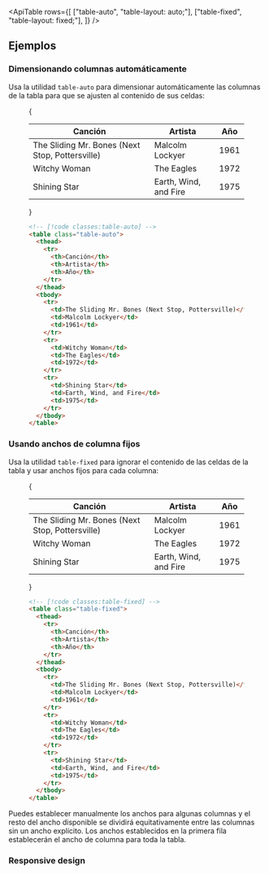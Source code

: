 

<ApiTable
  rows={[
    ["table-auto", "table-layout: auto;"],
    ["table-fixed", "table-layout: fixed;"],
  ]}
/>

## Ejemplos

### Dimensionando columnas automáticamente

Usa la utilidad `table-auto` para dimensionar automáticamente las columnas de la tabla para que se ajusten al contenido de sus celdas:

<Figure>

<Example padding={false}>
  {
    <div className="my-8 overflow-hidden">
      <table className="w-full table-auto border-collapse text-sm">
        <thead>
          <tr>
            <th className="border-b border-gray-200 p-4 pt-0 pb-3 pl-8 text-left font-medium text-gray-400 dark:border-gray-600 dark:text-gray-200">
              Canción
            </th>
            <th className="border-b border-gray-200 p-4 pt-0 pb-3 text-left font-medium text-gray-400 dark:border-gray-600 dark:text-gray-200">
              Artista
            </th>
            <th className="border-b border-gray-200 p-4 pt-0 pr-8 pb-3 text-left font-medium text-gray-400 dark:border-gray-600 dark:text-gray-200">
              Año
            </th>
          </tr>
        </thead>
        <tbody className="bg-white dark:bg-gray-800">
          <tr>
            <td className="border-b border-gray-100 p-4 pl-8 text-gray-500 dark:border-gray-700 dark:text-gray-400">
              The Sliding Mr. Bones (Next Stop, Pottersville)
            </td>
            <td className="border-b border-gray-100 p-4 text-gray-500 dark:border-gray-700 dark:text-gray-400">
              Malcolm Lockyer
            </td>
            <td className="border-b border-gray-100 p-4 pr-8 text-gray-500 dark:border-gray-700 dark:text-gray-400">
              1961
            </td>
          </tr>
          <tr>
            <td className="border-b border-gray-100 p-4 pl-8 text-gray-500 dark:border-gray-700 dark:text-gray-400">
              Witchy Woman
            </td>
            <td className="border-b border-gray-100 p-4 text-gray-500 dark:border-gray-700 dark:text-gray-400">
              The Eagles
            </td>
            <td className="border-b border-gray-100 p-4 pr-8 text-gray-500 dark:border-gray-700 dark:text-gray-400">
              1972
            </td>
          </tr>
          <tr>
            <td className="border-b border-gray-200 p-4 pl-8 text-gray-500 dark:border-gray-600 dark:text-gray-400">
              Shining Star
            </td>
            <td className="border-b border-gray-200 p-4 text-gray-500 dark:border-gray-600 dark:text-gray-400">
              Earth, Wind, and Fire
            </td>
            <td className="border-b border-gray-200 p-4 pr-8 text-gray-500 dark:border-gray-600 dark:text-gray-400">
              1975
            </td>
          </tr>
        </tbody>
      </table>
    </div>
  }
</Example>

```html
<!-- [!code classes:table-auto] -->
<table class="table-auto">
  <thead>
    <tr>
      <th>Canción</th>
      <th>Artista</th>
      <th>Año</th>
    </tr>
  </thead>
  <tbody>
    <tr>
      <td>The Sliding Mr. Bones (Next Stop, Pottersville)</td>
      <td>Malcolm Lockyer</td>
      <td>1961</td>
    </tr>
    <tr>
      <td>Witchy Woman</td>
      <td>The Eagles</td>
      <td>1972</td>
    </tr>
    <tr>
      <td>Shining Star</td>
      <td>Earth, Wind, and Fire</td>
      <td>1975</td>
    </tr>
  </tbody>
</table>
```

</Figure>

### Usando anchos de columna fijos

Usa la utilidad `table-fixed` para ignorar el contenido de las celdas de la tabla y usar anchos fijos para cada columna:

<Figure>

<Example padding={false}>
  {
    <div className="my-8 overflow-hidden">
      <table className="w-full table-fixed border-collapse text-sm">
        <thead>
          <tr>
            <th className="border-b border-gray-200 p-4 pt-0 pb-3 pl-8 text-left font-medium text-gray-400 dark:border-gray-600 dark:text-gray-200">
              Canción
            </th>
            <th className="border-b border-gray-200 p-4 pt-0 pb-3 text-left font-medium text-gray-400 dark:border-gray-600 dark:text-gray-200">
              Artista
            </th>
            <th className="border-b border-gray-200 p-4 pt-0 pr-8 pb-3 text-left font-medium text-gray-400 dark:border-gray-600 dark:text-gray-200">
              Año
            </th>
          </tr>
        </thead>
        <tbody className="bg-white dark:bg-gray-800">
          <tr>
            <td className="border-b border-gray-100 p-4 pl-8 text-gray-500 dark:border-gray-700 dark:text-gray-400">
              The Sliding Mr. Bones (Next Stop, Pottersville)
            </td>
            <td className="border-b border-gray-100 p-4 text-gray-500 dark:border-gray-700 dark:text-gray-400">
              Malcolm Lockyer
            </td>
            <td className="border-b border-gray-100 p-4 pr-8 text-gray-500 dark:border-gray-700 dark:text-gray-400">
              1961
            </td>
          </tr>
          <tr>
            <td className="border-b border-gray-100 p-4 pl-8 text-gray-500 dark:border-gray-700 dark:text-gray-400">
              Witchy Woman
            </td>
            <td className="border-b border-gray-100 p-4 text-gray-500 dark:border-gray-700 dark:text-gray-400">
              The Eagles
            </td>
            <td className="border-b border-gray-100 p-4 pr-8 text-gray-500 dark:border-gray-700 dark:text-gray-400">
              1972
            </td>
          </tr>
          <tr>
            <td className="border-b border-gray-200 p-4 pl-8 text-gray-500 dark:border-gray-600 dark:text-gray-400">
              Shining Star
            </td>
            <td className="border-b border-gray-200 p-4 text-gray-500 dark:border-gray-600 dark:text-gray-400">
              Earth, Wind, and Fire
            </td>
            <td className="border-b border-gray-200 p-4 pr-8 text-gray-500 dark:border-gray-600 dark:text-gray-400">
              1975
            </td>
          </tr>
        </tbody>
      </table>
    </div>
  }
</Example>

```html
<!-- [!code classes:table-fixed] -->
<table class="table-fixed">
  <thead>
    <tr>
      <th>Canción</th>
      <th>Artista</th>
      <th>Año</th>
    </tr>
  </thead>
  <tbody>
    <tr>
      <td>The Sliding Mr. Bones (Next Stop, Pottersville)</td>
      <td>Malcolm Lockyer</td>
      <td>1961</td>
    </tr>
    <tr>
      <td>Witchy Woman</td>
      <td>The Eagles</td>
      <td>1972</td>
    </tr>
    <tr>
      <td>Shining Star</td>
      <td>Earth, Wind, and Fire</td>
      <td>1975</td>
    </tr>
  </tbody>
</table>
```

</Figure>

Puedes establecer manualmente los anchos para algunas columnas y el resto del ancho disponible se dividirá equitativamente entre las columnas sin un ancho explícito. Los anchos establecidos en la primera fila establecerán el ancho de columna para toda la tabla.

### Responsive design

<ResponsiveDesign property="table-layout" defaultClass="table-none" featuredClass="table-fixed" />
